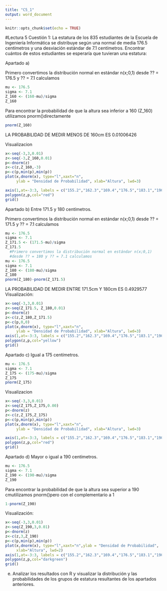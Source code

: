```yaml
---
title: "C5_1"
output: word_document
---
```


```r
knitr::opts_chunk$set(echo = TRUE)
```


#Lectura 5
Cuestión 1: La estatura de los 835 estudiantes de la Escuela de Ingeniería Informática se
distribuye según una normal de media 176.5 centímetros y una desviación estándar de
7.1 centímetros. Encontrar cuántos de estos estudiantes se esperaría que tuvieran una
estatura:

Apartado a) 

Primero convertimos la distribución normal en estándar n(x;0,1) desde ?? = 176.5 y ?? = 7.1 calculamos

```r
mu <- 176.5
sigma <- 7.1
Z_160 <- (160-mu)/sigma
Z_160
```

Para encontrar la probabilidad de que la altura sea inferior a 160 (Z_160) utilizamos pnorm()directamente

```r
pnorm(Z_160)
```

LA PROBABILIDAD DE MEDIR MENOS DE 160cm ES 0.01006426

Visualizacion

```r
x<-seq(-3,3,0.01)
z<-seq(-3,Z_160,0.01)
p<-dnorm(z)
z<-c(z,Z_160,-3)
p<-c(p,min(p),min(p))
plot(x,dnorm(x), type="l",xaxt="n",
     ylab = "Densidad de Probabilidad", xlab="Altura", lwd=3)

axis(1,at=-3:3, labels = c("155.2","162.3","169.4","176.5","183.1","190.7","197.8"))
polygon(z,p,col="red")
grid()
```

Apartado b) Entre 171.5 y 180 centímetros.

Primero convertimos la distribución normal en estándar n(x;0,1) desde ?? = 171.5 y ?? = 7.1 calculamos

```r
mu <- 176.5
sigma <- 7.1
Z_171.5 <- (171.5-mu)/sigma
Z_171.5
  #Primero convertimos la distribución normal en estándar n(x;0,1) 
  #desde ?? = 180 y ?? = 7.1 calculamos
mu <- 176.5
sigma <- 7.1
Z_180 <- (180-mu)/sigma
Z_180
pnorm(Z_180)-pnorm(Z_171.5)
```
LA PROBABILIDAD DE MEDIR ENTRE 171.5cm Y 180cm ES  0.4929577
  Visualización:
```r
x<-seq(-3,3,0.01)
z<-seq(Z_171.5, Z_180,0.01)
p<-dnorm(z)
z<-c(z,Z_180,Z_171.5)
p<-c(p,0,0)
plot(x,dnorm(x), type="l",xaxt="n",
     ylab = "Densidad de Probabilidad", xlab="Altura", lwd=3)
axis(1,at=-3:3, labels = c("155.2","162.3","169.4","176.5","183.1","190.7","197.8"))
polygon(z,p,col="yellow")
grid()
```

Apartado c) Igual a 175 centímetros.

```r
mu <- 176.5
sigma <- 7.1
Z_175 <- (175-mu)/sigma
Z_175
pnorm(Z_175)
```

Visualizacion

```r
x<-seq(-3,3,0.01)
z<-seq(Z_175,Z_175,0.00)
p<-dnorm(z)
z<-c(z,Z_175,Z_175)
p<-c(p,min(p),min(p))
plot(x,dnorm(x), type="l",xaxt="n",
     ylab = "Densidad de Probabilidad", xlab="Altura", lwd=3)

axis(1,at=-3:3, labels = c("155.2","162.3","169.4","176.5","183.1","190.7","197.8"))
polygon(z,p,col="red")
grid()
```
Apartado d) Mayor o igual a 190 centímetros.
```r
mu <- 176.5
sigma <- 7.1
Z_190 <- (190-mu)/sigma
Z_190
```
Para encontrar la probabilidad de que la altura sea superior a 190 cmutilizamos pnorm()pero con el complementario a 1
```r
1-pnorm(Z_190)
```
Visualización:
```r
x<-seq(-3,3,0.01)
z<-seq(Z_190,3,0.01)
p<-dnorm(z)
z<-c(z,3,Z_190)
p<-c(p,min(p),min(p))
plot(x,dnorm(x), type="l",xaxt="n",ylab = "Densidad de Probabilidad",
     xlab="Altura", lwd=2)
axis(1,at=-3:3, labels = c("155.2","162.3","169.4","176.5","183.1","190.7","197.8"))
polygon(z,p,col="darkgreen")
grid()
```
e) Analizar los resultados con R y visualizar la distribución y las probabilidades de los grupos de estatura resultantes de los apartados anteriores.